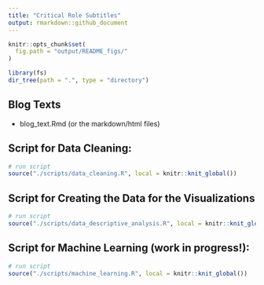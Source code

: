 ```yaml
---
title: "Critical Role Subtitles"
output: rmarkdown::github_document
---
```

  
```r
knitr::opts_chunk$set(
  fig.path = "output/README_figs/"
)
```

```r
library(fs)
dir_tree(path = ".", type = "directory")
```  

## Blog Texts

- blog_text.Rmd (or the markdown/html files)

## Script for Data Cleaning:
```r
# run script
source("./scripts/data_cleaning.R", local = knitr::knit_global())
```  

## Script for Creating the Data for the Visualizations
```r
# run script
source("./scripts/data_descriptive_analysis.R", local = knitr::knit_global())
```  

## Script for Machine Learning (work in progress!):
```r
# run script
source("./scripts/machine_learning.R", local = knitr::knit_global())
```  





